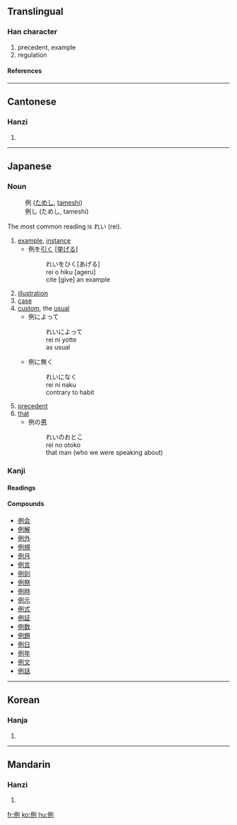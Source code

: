 ==Translingual==
===Han character===
{{Han char|rad=人|as=06|sn=8|four=2220<sub>0</sub>|canj=人一弓弓 (OMNN)}}
# precedent, example
# regulation
====References====
{{Han ref|kx=0101.240|dkj=00587|dj=0215.050|hdz=10146.080|uh=4F8B|ud=20363|bh=A8D2|bd=43218}}
----
==Cantonese==
===Hanzi===
{{yue-hanzi|jyut=|y=lai6}}
# {{defn|Cantonese}}
----
==Japanese==


===Noun===
{{ja-noun|k|hira=れい|rom=rei}}
:例 ([[ためし]], [[tameshi]])
:例し (ためし, tameshi)

The most common reading is れい (rei).
# [[example]], [[instance]]
#*例を[[引く]] <nowiki>[</nowiki>[[挙げる]]<nowiki>]</nowiki> 
#*:れいをひく[あげる]
#*:rei o hiku [ageru]
#*:cite [give] an example
# [[illustration]]
# [[case]]
# [[custom]], the [[usual]]
#*例によって
#*:れいによって
#*:rei ni yotte
#*:as usual
#*例に無く
#*:れいになく
#*:rei ni naku
#*:contrary to habit
# [[precedent]]
# [[that]]
#*例の[[男]]
#*:れいのおとこ
#*:rei no otoko
#*:that man (who we were speaking about)


===Kanji===
{{ja-kanji|grade=4|rs=人06}}
====Readings====
{{ja-readings|on=[[れい]] ([[rei]]), [[れつ]] ([[retsu]])|kun=[[たとえる]] ([[例える]], [[tatoeru]]), [[たぐい]] ([[tagui]]), [[ためし]] ([[tameshi]])}}
====Compounds====
*[[例会]]
*[[例解]]
*[[例外]]
*[[例規]]
*[[例月]]
*[[例言]]
*[[例刻]]
*[[例祭]]
*[[例時]]
*[[例示]]
*[[例式]]
*[[例証]]
*[[例数]]
*[[例題]]
*[[例日]]
*[[例年]]
*[[例文]]
*[[例話]]
----
==Korean==
===Hanja===
{{ko-hanja|hangeul=례|rv=rye|mr=rye}}
# {{defn|Korean}}
----
==Mandarin==
===Hanzi===
{{cmn-hanzi|pin=[[lì]] (li4)|wg=li<sup>4</sup>}}
# {{defn|Mandarin}}

[[fr:例]]
[[ko:例]]
[[hu:例]]